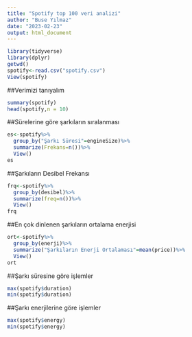 ```yaml
---
title: "Spotify top 100 veri analizi"
author: "Buse Yılmaz"
date: "2023-02-23"
output: html_document
---
```


```r
library(tidyverse)
library(dplyr)
getwd()
spotify<-read.csv("spotify.csv")
View(spotify)

```
##Verimizi tanıyalım
```r
summary(spotify)
head(spotify,n = 10)
```
##Sürelerine göre şarkıların sıralanması 
```r
es<-spotify%>%
  group_by("Şarkı Süresi"=engineSize)%>%
  summarize(Frekans=n())%>%
  View()
es
```
##Şarkıların Desibel Frekansı
```r
frq<-spotify%>%
  group_by(desibel)%>%
  summarize(freq=n())%>%
  View()
frq
```
##En çok dinlenen şarkıların ortalama enerjisi
```r
ort<-spotify%>%
  group_by(enerji)%>%
  summarize("Şarkıların Enerji Ortalaması"=mean(price))%>%
  View()
ort
```
##Şarkı süresine göre işlemler
```r
max(spotify$duration)
min(spotify$duration)
```
##Şarkı enerjilerine göre işlemler
```r
max(spotify$energy)
min(spotify$energy)
```






























